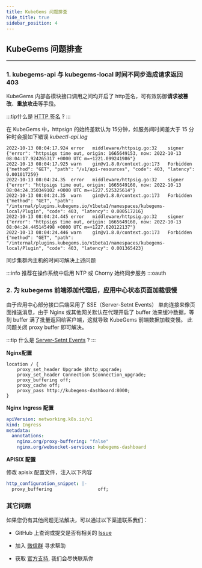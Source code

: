 ```yaml
---
title: KubeGems 问题排查
hide_title: true
sidebar_position: 4
---
```


## KubeGems 问题排查

---

### 1. kubegems-api 与 kubegems-local 时间不同步造成请求返回 403

KubeGems 内部各模块接口调用之间均开启了 http签名，可有效防御**请求被篡改**、**重放攻击**等手段。

:::tip什么是 [HTTP 签名](https://oauth.net/http-signatures/) ?
:::

在 KubeGems 中，httpsign 的始终差默认为 15分钟，如服务间时间差大于 15 分钟时会报如下错误  *kubectl-api.log*

```
2022-10-13 08:04:17.924	error	middleware/httpsig.go:32	signer	{"error": "httpsigs time out, origin: 1665649153, now: 2022-10-13 08:04:17.924265317 +0000 UTC m=+1221.099241986"}
2022-10-13 08:04:17.925	warn	gin@v1.8.0/context.go:173	Forbidden	{"method": "GET", "path": "/v1/api-resources", "code": 403, "latency": 0.001017259}
2022-10-13 08:04:24.35	error	middleware/httpsig.go:32	signer	{"error": "httpsigs time out, origin: 1665649160, now: 2022-10-13 08:04:24.350349102 +0000 UTC m=+1227.525325614"}
2022-10-13 08:04:24.35	warn	gin@v1.8.0/context.go:173	Forbidden	{"method": "GET", "path": "/internal/plugins.kubegems.io/v1beta1/namespaces/kubegems-local/Plugin", "code": 403, "latency": 0.000517216}
2022-10-13 08:04:24.445	error	middleware/httpsig.go:32	signer	{"error": "httpsigs time out, origin: 1665649160, now: 2022-10-13 08:04:24.445145498 +0000 UTC m=+1227.620122137"}
2022-10-13 08:04:24.446	warn	gin@v1.8.0/context.go:173	Forbidden	{"method": "GET", "path": "/internal/plugins.kubegems.io/v1beta1/namespaces/kubegems-local/Plugin", "code": 403, "latency": 0.001365423}
```

同步集群内主机的时间可解决上述问题

:::info
推荐在操作系统中启用 NTP 或 Chorny 始终同步服务
:::oauth

### 2. 为 kubegems 前端添加代理后，应用中心状态页面加载很慢

由于应用中心部分接口后端采用了 SSE（Server-Setnt Events） 单向连接来像页面推送消息，由于 Nginx 或其他网关默认在代理开启了 buffer 池来缓冲数据，等到 buffer 满了批量返回给客户端，这就导致 KubeGems 前端数据加载变慢。
此问题关闭 proxy buffer 即可解决。

:::tip 什么是 [Server-Setnt Events](https://en.wikipedia.org/wiki/Server-sent_events) ?
:::

**Nginx配置**

```nginx
location / {    
    proxy_set_header Upgrade $http_upgrade;
    proxy_set_header Connection $connection_upgrade;
    proxy_buffering off;
    proxy_cache off;
    proxy_pass http://kubegems-dashboard:8000;
}
```

**Nginx Ingress 配置**

```yaml
apiVersion: networking.k8s.io/v1
kind: Ingress
metadata:
  annotations:
    nginx.org/proxy-buffering: "false"
    nginx.org/websocket-services: kubegems-dashboard
```

**APISIX 配置**

修改 apisix 配置文件，注入以下内容

``` yaml
http_configuration_snippet: |-
  proxy_buffering                 off;
```

### 其它问题

如果您仍有其他问题无法解决，可以通过以下渠道联系我们：

- GitHub 上查询或提交是否有相关的 [Issue](https://github.com/kubegems/kubegems/issues)

- 加入 [微信群](../../community/support#wechat) 寻求帮助

- 获取 [官方支持](https://wj.qq.com/s2/10923500/96e0/), 我们会尽快联系你